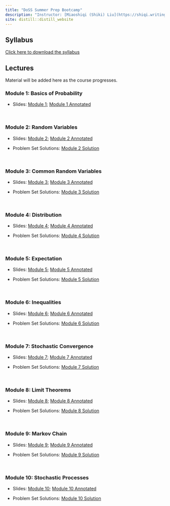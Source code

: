 ```yaml
---
title: "DoSS Summer Prep Bootcamp"
description: "Instructor: [Miaoshiqi (Shiki) Liu](https://shiqi.writingspace.cc)"
site: distill::distill_website
---
```


## Syllabus

[Click here to download the syllabus](Probability/Syllabus/Bootcamp_Probability_Syllabus.pdf)


## Lectures

Material will be added here as the course progresses.

### Module 1: Basics of Probability

- Slides: [Module 1](Probability/Slides/Summer_Bootcamp_Module_1_with_effects.pdf); [Module 1 Annotated](Probability/Slides/Module_1_annotated.pdf) 

<!--- Problem Set Solutions: [Module 1 Solution](Probability/Solutions/Module_1_Solutions.pdf) -->



<br>

### Module 2: Random Variables

- Slides: [Module 2](Probability/Slides/Summer_Bootcamp_Module_2_with_effects.pdf); [Module 2 Annotated](Probability/Slides/Module_2_annotated.pdf) 

- Problem Set Solutions: [Module 2 Solution](Probability/Solutions/Module_2_Solutions.pdf) 



<!-- ### Module 3: Common Random Variables -->
<br>

### Module 3: Common Random Variables

- Slides: [Module 3](Probability/Slides/Summer_Bootcamp_Module_3_with_effects.pdf); [Module 3 Annotated](Probability/Slides/Module_3_annotated.pdf) 

- Problem Set Solutions: [Module 3 Solution](Probability/Solutions/Module_3_Solutions.pdf) 


<!-- ### Module 4: Distribution -->
<br>

### Module 4: Distribution

- Slides: [Module 4](Probability/Slides/Summer_Bootcamp_Module_4_with_effects.pdf); [Module 4 Annotated](Probability/Slides/Module_4_annotated.pdf) 

- Problem Set Solutions: [Module 4 Solution](Probability/Solutions/Module_4_Solutions.pdf) 

<!-- ### Module 5: Expectation -->

<br>

### Module 5: Expectation

- Slides: [Module 5](Probability/Slides/Summer_Bootcamp_Module_5_with_effects.pdf); [Module 5 Annotated](Probability/Slides/Module_5_annotated.pdf) 

- Problem Set Solutions: [Module 5 Solution](Probability/Solutions/Module_5_Solutions.pdf) 


<!-- ### Module 6: Inequalities -->

<br>

### Module 6: Inequalities

- Slides: [Module 6](Probability/Slides/Summer_Bootcamp_Module_6_with_effects.pdf); [Module 6 Annotated](Probability/Slides/Module_6_annotated.pdf) 

- Problem Set Solutions: [Module 6 Solution](Probability/Solutions/Module_6_Solutions.pdf) 


<!-- ### Module 7: Stochastic Convergence -->


<br>

### Module 7: Stochastic Convergence

- Slides: [Module 7](Probability/Slides/Summer_Bootcamp_Module_7_with_effects.pdf); [Module 7 Annotated](Probability/Slides/Module_7_annotated.pdf) 

- Problem Set Solutions: [Module 7 Solution](Probability/Solutions/Module_7_Solutions.pdf) 

<!-- ### Module 8: Limit Theorems -->

<br>

### Module 8: Limit Theorems

- Slides: [Module 8](Probability/Slides/Summer_Bootcamp_Module_8_with_effects.pdf); [Module 8 Annotated](Probability/Slides/Module_8_annotated.pdf) 

- Problem Set Solutions: [Module 8 Solution](Probability/Solutions/Module_8_Solutions.pdf) 


<!-- ### Module 9: Markov Chain -->

<br>

### Module 9: Markov Chain

- Slides: [Module 9](Probability/Slides/Summer_Bootcamp_Module_9_with_effects.pdf); [Module 9 Annotated](Probability/Slides/Module_9_annotated.pdf) 

- Problem Set Solutions: [Module 9 Solution](Probability/Solutions/Module_9_Solutions.pdf) 

<!-- ### Module 10: Stochastic Processes -->

<br>

### Module 10: Stochastic Processes

- Slides: [Module 10](Probability/Slides/Summer_Bootcamp_Module_10_with_effects.pdf); [Module 10 Annotated](Probability/Slides/Module_10_annotated.pdf) 

- Problem Set Solutions: [Module 10 Solution](Probability/Solutions/Module_10_Solutions.pdf) 

